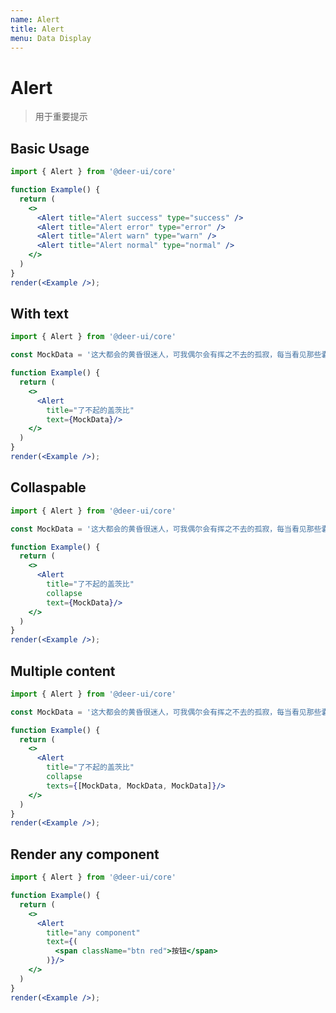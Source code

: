 ```yaml
---
name: Alert
title: Alert
menu: Data Display
---
```


# Alert

> 用于重要提示

## Basic Usage

```jsx live noInline
import { Alert } from '@deer-ui/core'

function Example() {
  return (
    <>
      <Alert title="Alert success" type="success" />
      <Alert title="Alert error" type="error" />
      <Alert title="Alert warn" type="warn" />
      <Alert title="Alert normal" type="normal" />
    </>
  )
}
render(<Example />);
```

## With text

```jsx live noInline
import { Alert } from '@deer-ui/core'

const MockData = '这大都会的黄昏很迷人，可我偶尔会有挥之不去的孤寂，每当看见那些囊中羞涩的年轻职员在商店橱窗前徜徉，挨到晚饭时间形影相吊地去餐厅填肚子，我知道他们也深有同感——我们这些薄暮中的年轻职员啊，正在虚度一生中最灿烂的年华，一夜中最美好的时辰。';

function Example() {
  return (
    <>
      <Alert 
        title="了不起的盖茨比"
        text={MockData}/>
    </>
  )
}
render(<Example />);
```

## Collaspable

```jsx live noInline
import { Alert } from '@deer-ui/core'

const MockData = '这大都会的黄昏很迷人，可我偶尔会有挥之不去的孤寂，每当看见那些囊中羞涩的年轻职员在商店橱窗前徜徉，挨到晚饭时间形影相吊地去餐厅填肚子，我知道他们也深有同感——我们这些薄暮中的年轻职员啊，正在虚度一生中最灿烂的年华，一夜中最美好的时辰。';

function Example() {
  return (
    <>
      <Alert 
        title="了不起的盖茨比"
        collapse
        text={MockData}/>
    </>
  )
}
render(<Example />);
```

## Multiple content

```jsx live noInline
import { Alert } from '@deer-ui/core'

const MockData = '这大都会的黄昏很迷人，可我偶尔会有挥之不去的孤寂，每当看见那些囊中羞涩的年轻职员在商店橱窗前徜徉，挨到晚饭时间形影相吊地去餐厅填肚子，我知道他们也深有同感——我们这些薄暮中的年轻职员啊，正在虚度一生中最灿烂的年华，一夜中最美好的时辰。';

function Example() {
  return (
    <>
      <Alert 
        title="了不起的盖茨比"
        collapse
        texts={[MockData, MockData, MockData]}/>
    </>
  )
}
render(<Example />);
```

## Render any component

```jsx live noInline
import { Alert } from '@deer-ui/core'

function Example() {
  return (
    <>
      <Alert 
        title="any component"
        text={(
          <span className="btn red">按钮</span>
        )}/>
    </>
  )
}
render(<Example />);
```
